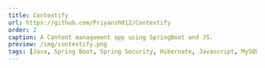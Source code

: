 ---
title: Contextify
url: https://github.com/Priyansh012/Contextify
order: 2
caption: A Content management app using SpringBoot and JS.
preview: /img/contextify.png
tags: [Java, Spring Boot, Spring Security, Hibernate, Javascript, MySQL]
---

